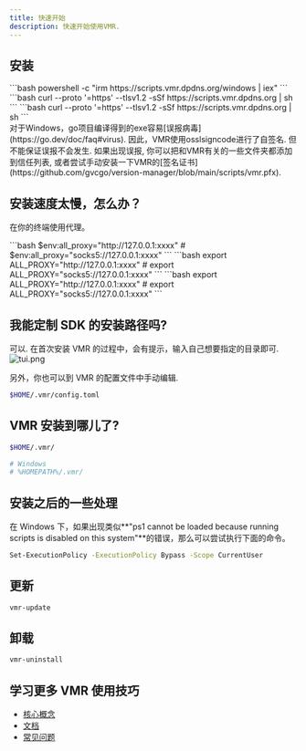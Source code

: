 ```yaml
---
title: 快速开始
description: 快速开始使用VMR.
---
```



## 安装

<Tabs>
  <TabItem label="Windows" icon="seti:windows">
    ```bash
    powershell -c "irm https://scripts.vmr.dpdns.org/windows | iex"
    ```
  </TabItem>
  <TabItem label="MacOS" icon="apple">
    ```bash
    curl --proto '=https' --tlsv1.2 -sSf https://scripts.vmr.dpdns.org | sh
    ```
  </TabItem>
  <TabItem label="Linux" icon="linux">
    ```bash
    curl --proto '=https' --tlsv1.2 -sSf https://scripts.vmr.dpdns.org | sh
    ```
  </TabItem>
</Tabs>

<Aside type="caution" title="Note">
  对于Windows，go项目编译得到的exe容易[误报病毒](https://go.dev/doc/faq#virus).
  因此，VMR使用osslsigncode进行了自签名. 但不能保证误报不会发生. 如果出现误报,
  你可以把和VMR有关的一些文件夹都添加到信任列表,
  或者尝试手动安装一下VMR的[签名证书](https://github.com/gvcgo/version-manager/blob/main/scripts/vmr.pfx).
</Aside>

## 安装速度太慢，怎么办？

在你的终端使用代理。

<Tabs>
  <TabItem label="Windows" icon="seti:windows">
    ```bash
    $env:all_proxy="http://127.0.0.1:xxxx" #
    $env:all_proxy="socks5://127.0.0.1:xxxx"
    ```
  </TabItem>
  <TabItem label="MacOS" icon="apple">
    ```bash
    export ALL_PROXY="http://127.0.0.1:xxxx" # export
    ALL_PROXY="socks5://127.0.0.1:xxxx"
    ```
  </TabItem>
  <TabItem label="Linux" icon="linux">
    ```bash
    export ALL_PROXY="http://127.0.0.1:xxxx" # export
    ALL_PROXY="socks5://127.0.0.1:xxxx"
    ```
  </TabItem>
</Tabs>

## 我能定制 SDK 的安装路径吗?

可以. 在首次安装 VMR 的过程中，会有提示，输入自己想要指定的目录即可.
![tui.png](../../../../assets/vmr_install_dir.png)

另外，你也可以到 VMR 的配置文件中手动编辑.

```bash
$HOME/.vmr/config.toml
```

## VMR 安装到哪儿了?

```bash
$HOME/.vmr/

# Windows
# %HOMEPATH%/.vmr/
```

## 安装之后的一些处理

在 Windows 下，如果出现类似**"ps1 cannot be loaded because running scripts is disabled on this system"**的错误，那么可以尝试执行下面的命令。

```bash
Set-ExecutionPolicy -ExecutionPolicy Bypass -Scope CurrentUser
```

## 更新

```bash
vmr-update
```

## 卸载

```bash
vmr-uninstall
```

## 学习更多 VMR 使用技巧

- [核心概念](/zh-cn/starts/concepts/)
- [文档](/zh-cn/guides/tutorial/)
- [常见问题](/zh-cn/guides/faq/)
